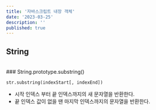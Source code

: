 ```yaml
---
title: '자바스크립트 내장 객체'
date: '2023-03-25'
description: ''
published: true
---
```


## String
<br/>
### String.prototype.substring()
<br/>

```
str.substring(indexStart[, indexEnd])
```

- 시작 인덱스 부터 끝 인덱스까지의 새 문자열을 반환한다.
- 끝 인덱스 값이 없을 땐 마지막 인덱스까지의 문자열을 반환한다.